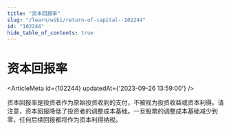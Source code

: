 ```yaml
---
title: "资本回报率"
slug: "/learn/wiki/return-of-capital--102244"
id: "102244"
hide_table_of_contents: true
---
```



# 资本回报率

<ArticleMeta id={102244} updatedAt={'2023-09-26 13:59:00'} />
<div className='border-solid border-b border-t-0 my-4 border-[var(--ifm-color-gray-300)]' />

资本回报率是投资者作为原始投资收到的支付，不被视为投资收益或资本利得。请注意，资本回报降低了投资者的调整成本基础。一旦股票的调整成本基础减少到零，任何后续回报都将作为资本利得纳税。
